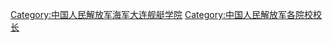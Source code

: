 [[Category:中国人民解放军海军大连舰艇学院|Category:中国人民解放军海军大连舰艇学院]]
[[Category:中国人民解放军各院校校长|Category:中国人民解放军各院校校长]]